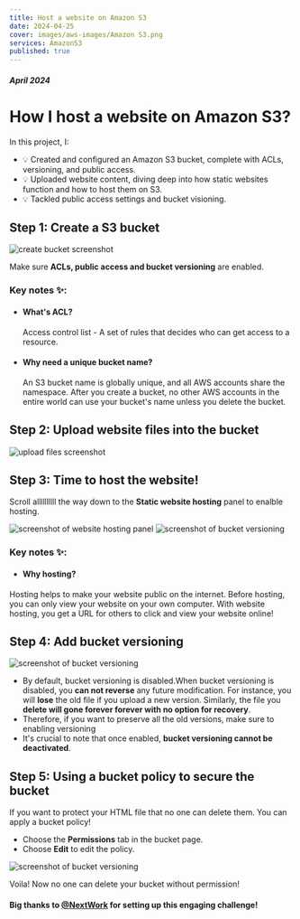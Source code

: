 ```yaml
---
title: Host a website on Amazon S3
date: 2024-04-25
cover: images/aws-images/Amazon S3.png
services: AmazonS3
published: true
---
```


##### April 2024

# How I host a website on Amazon S3?

In this project, I:

-   💡 Created and configured an Amazon S3 bucket, complete with ACLs, versioning, and public access.
-   💡 Uploaded website content, diving deep into how static websites function and how to host them on S3.
-   💡 Tackled public access settings and bucket visioning.

## Step 1: Create a S3 bucket

<img
    src="/images/aws-images/web-host-s3/create-bucket-screenshot.png"
    alt="create bucket screenshot"
/>

Make sure **ACLs, public access and bucket versioning** are enabled.

### Key notes ✨:

-   #### What's ACL?

    Access control list - A set of rules that decides who can get access to a resource.

-   #### Why need a unique bucket name?
    An S3 bucket name is globally unique, and all AWS accounts share the namespace. After you create a bucket, no other AWS accounts in the entire world can use your bucket's name unless you delete the bucket.

## Step 2: Upload website files into the bucket

<img
    src="/images/aws-images/web-host-s3/upload-files-screenshot.png"
    alt="upload files screenshot"
/>

## Step 3: Time to host the website!

Scroll allllllllll the way down to the **Static website hosting** panel to enalble hosting.

<img
    src="/images/aws-images/web-host-s3/website-hosting-panel.png"
    alt="screenshot of website hosting panel"
/>
<img
    src="/images/aws-images/web-host-s3/web-hosting-form.png"
    alt="screenshot of bucket versioning"
/>

### Key notes ✨:

-   #### Why hosting?

Hosting helps to make your website public on the internet. Before hosting, you can only view your website on your own computer. With website hosting, you get a URL for others to click and view your website online!

## Step 4: Add bucket versioning

<img
    src="/images/aws-images/web-host-s3/bucket-versioning-screenshot.png"
    alt="screenshot of bucket versioning"
/>

-   By default, bucket versioning is disabled.When bucket versioning is disabled, you **can not reverse** any future modification. For instance, you will **lose** the old file if you upload a new version. Similarly, the file you **delete will gone forever forever with no option for recovery**.
-   Therefore, if you want to preserve all the old versions, make sure to enabling versioning
-   It's crucial to note that once enabled, **bucket versioning cannot be deactivated**.

## Step 5: Using a bucket policy to secure the bucket

If you want to protect your HTML file that no one can delete them. You can apply a bucket policy!

-   Choose the **Permissions** tab in the bucket page.
-   Choose **Edit** to edit the policy.

<img
    src="/images/aws-images/web-host-s3/apply-bucket-policy-screenshot.png"
    alt="screenshot of bucket versioning"
/>

Voila! Now no one can delete your bucket without permission!

#### Big thanks to [@NextWork](https://www.nextwork.org/) for setting up this engaging challenge!
